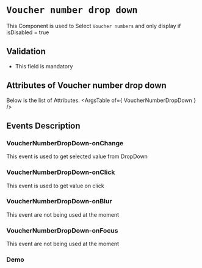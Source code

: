 <!-- Custom-MDX-Documentation.mdx -->

# `Voucher number drop down`

This Component is used to Select `Voucher numbers` and only display if isDisabled = true

## Validation 
- This field is mandatory

## Attributes of Voucher number drop down
Below is the list of Attributes.
<ArgsTable of={ VoucherNumberDropDown } /> 

## Events Description

### VoucherNumberDropDown-onChange

This event is used to get selected value from DropDown

### VoucherNumberDropDown-onClick

This event is used to get value on click

### VoucherNumberDropDown-onBlur

This event are not being used at the moment

### VoucherNumberDropDown-onFocus

This event are not being used at the moment

### Demo

<Canvas>
<Story id="vouchernumberdropdown--primary" />
</Canvas>

 